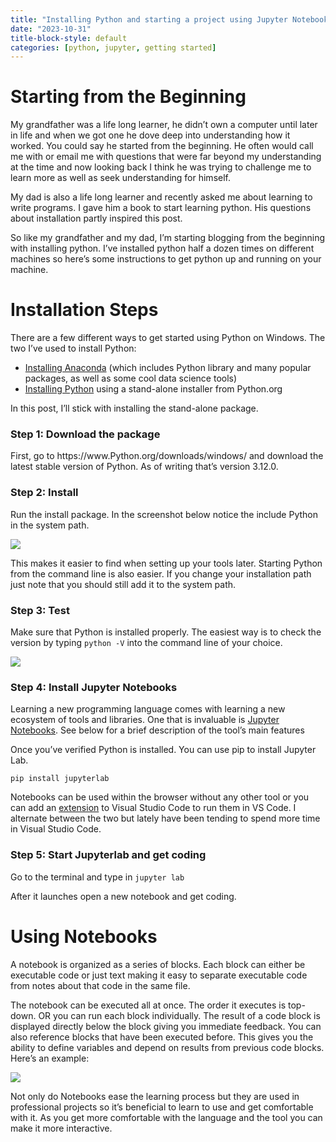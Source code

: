 ```yaml
---
title: "Installing Python and starting a project using Jupyter Notebooks"
date: "2023-10-31"
title-block-style: default
categories: [python, jupyter, getting started]
---
```


# Starting from the Beginning
My grandfather was a life long learner, he didn't own a computer until later in life and when we got one he dove deep into understanding how it worked. You could say he started from the beginning. He often would call me with or email me with questions that were far beyond my understanding at the time and now looking back I think he was trying to challenge me to learn more as well as seek understanding for himself. 

My dad is also a life long learner and recently asked me about learning to write programs. I gave him a book to start learning python. His questions about installation partly inspired this post. 

So like my grandfather and my dad, I'm starting blogging from the beginning with installing python. I've installed python half a dozen times on different machines so here's some instructions to get python up and running on your machine. 

# Installation Steps
There are a few different ways to get started using Python on Windows. The two I've used to install Python:

* [Installing Anaconda](https://www.anaconda.com/download) (which includes Python library and many popular packages, as well as some cool data science tools)
* [Installing Python](https://www.Python.org/downloads/) using a stand-alone installer from Python.org 

In this post, I'll stick with installing the stand-alone package. 

### Step 1: Download the package

First, go to https://www.Python.org/downloads/windows/ and download the latest stable version of Python. As of writing that's version 3.12.0. 

### Step 2: Install

Run the install package. In the screenshot below notice the include Python in the system path. 

![](install_python.jpg){fig-align="center" fig-alt="Installation window showing the 'add python.exe to PATH' checked"}

This makes it easier to find when setting up your tools later. Starting Python from the command line is also easier. If you change your installation path just note that you should still add it to the system path. 

### Step 3: Test 
Make sure that Python is installed properly. The easiest way is to check the version by typing `python -V` into the command line of your choice.

![](pyversion.jpg){fig-align="center" fig-alt="Screenshot of the terminal showing the py version command"}

### Step 4: Install Jupyter Notebooks
Learning a new programming language comes with learning a new ecosystem of tools and libraries. One that is invaluable is [Jupyter Notebooks](https://jupyter.org/install). 
See below for a brief description of the tool's main features

Once you've verified Python is installed. You can use pip to install Jupyter Lab.

`pip install jupyterlab` 

Notebooks can be used within the browser without any other tool or you can add an [extension](https://code.visualstudio.com/docs/datascience/jupyter-notebooks) to Visual Studio Code to run them in VS Code.
I alternate between the two but lately have been tending to spend more time in Visual Studio Code.

### Step 5: Start Jupyterlab and get coding

Go to the terminal and type in `jupyter lab`

After it launches open a new notebook and get coding. 

# Using Notebooks

A notebook is organized as a series of blocks. Each block can either be executable code or just text making it easy to separate executable code from notes about that code in the same file. 

The notebook can be executed all at once. The order it executes is top-down. OR you can run each block individually. The result of a code block is displayed directly below the block giving you immediate feedback. You can also reference blocks that have been executed before. This gives you the ability to define variables and depend on results from previous code blocks. Here's an example:

![](jupyter_screenshot.jpg){fig-align="center" fig-alt="Screenshot of a simple notebook showing 3 code blocks"}

Not only do Notebooks ease the learning process but they are used in professional projects so it's beneficial to learn to use and get comfortable with it. As you get more comfortable with the language and the tool you can make it more interactive. 

